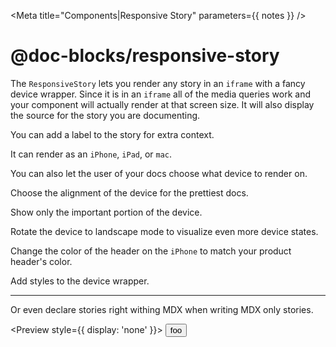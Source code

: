 

<Meta title="Components|Responsive Story" parameters={{ notes }} />

# @doc-blocks/responsive-story

The `ResponsiveStory` lets you render any story in an `iframe` with a fancy device wrapper.
Since it is in an `iframe` all of the media queries work and your component will actually render at that screen size.
It will also display the source for the story you are documenting.

<Preview>
  <Story name="Basic Usage">
    <ResponsiveStory id="components-row--basic-usage" />
  </Story>
</Preview>

You can add a label to the story for extra context.

<Preview>
  <Story name="With Label">
    <ResponsiveStory
      id="components-row--basic-usage"
      label="A label for the story"
    />
  </Story>
</Preview>

It can render as an `iPhone`, `iPad`, or `mac`.

<Preview>
  <Story name="Devices">
    <div>
      <ResponsiveStory id="components-row--basic-usage" />
      <ResponsiveStory id="components-row--basic-usage" device="iPad" />
      <ResponsiveStory id="components-row--basic-usage" device="mac" />
    </div>
  </Story>
</Preview>

You can also let the user of your docs choose what device to render on.

<Preview>
  <Story name="Choose Device">
    <ResponsiveStory id="components-row--basic-usage" device="choose" />
  </Story>
</Preview>

Choose the alignment of the device for the prettiest docs.

<Preview>
  <Story name="Align">
    <div>
      <ResponsiveStory id="components-row--basic-usage" />
      <ResponsiveStory id="components-row--basic-usage" align="center" />
      <ResponsiveStory id="components-row--basic-usage" align="end" />
    </div>
  </Story>
</Preview>

Show only the important portion of the device.

<Preview>
  <Story name="Top or Bottom">
    <div>
      <ResponsiveStory id="components-row--basic-usage" top={200} />
      <ResponsiveStory id="components-row--basic-usage" bottom={200} />
    </div>
  </Story>
</Preview>

Rotate the device to landscape mode to visualize even more device states.

<Preview>
  <Story name="Rotate Mobile">
    <div>
      <ResponsiveStory isLandscape id="components-row--basic-usage" />
      <ResponsiveStory
        isLandscape
        id="components-row--basic-usage"
        device="iPad"
      />
    </div>
  </Story>
</Preview>

Change the color of the header on the `iPhone` to match your product header's color.

<Preview>
  <Story name="Mobile Header">
    <ResponsiveStory
      id="components-row--basic-usage"
      headerColor="black"
      headerText="white"
    />
  </Story>
</Preview>

Add styles to the device wrapper.

<Preview>
  <Story name="Device Styles">
    <ResponsiveStory
      id="components-row--basic-usage"
      headerColor="black"
      headerText="white"
      screenStyles={{ paddingTop: 20 }}
    />
  </Story>
</Preview>

---

Or even declare stories right withing MDX when writing MDX only stories.

<Preview style={{ display: 'none' }}>
  <Story name="test">
    <button>foo</button>
  </Story>
</Preview>

<ResponsiveStory
  id="components-responsive-story--test"
  headerColor="black"
  headerText="white"
/>
